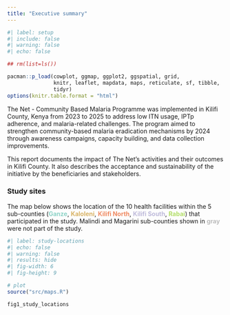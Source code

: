 ```yaml
---
title: "Executive summary"
---
```


```r
#| label: setup
#| include: false
#| warning: false
#| echo: false

## rm(list=ls())

pacman::p_load(cowplot, ggmap, ggplot2, ggspatial, grid, 
               knitr, leaflet, mapdata, maps, reticulate, sf, tibble,
               tidyr)
options(knitr.table.format = "html") 
```

The Net - Community Based Malaria Programme was implemented in Kilifi County, Kenya from 2023 to 2025 to address low ITN usage, IPTp adherence, and malaria-related challenges. The program aimed to strengthen community-based malaria eradication mechanisms by 2024 through awareness campaigns, capacity building, and data collection improvements.

This report documents the impact of The Net’s activities and their outcomes in Kilifi County. It also describes the acceptance and sustainability of the initiative by the beneficiaries and stakeholders.

### Study sites

The map below shows the location of the 10 health facilities within the 5 sub-counties ([**Ganze**]{style="color:#8dd3c7"}, [**Kaloleni**]{style="color:#d8b365"}, [**Kilifi North**]{style="color:#ef8a62"}, [**Kilifi South**]{style="color:#bebada"}, [**Rabai**]{style="color:#b3de69"}) that participated in the study. Malindi and Magarini sub-counties shown in [**gray**]{style="color:#bdbdbd"} were not part of the study.

```r
#| label: study-locations
#| echo: false
#| warning: false
#| results: hide
#| fig-width: 6
#| fig-height: 9

# plot
source("src/maps.R")

fig1_study_locations
```
